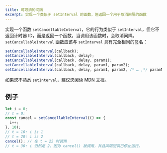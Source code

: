 ```yaml
---
title: 可取消的间隔
excerpt: 实现一个类似于 setInterval 的函数，但返回一个用于取消间隔的函数
---
```


实现一个函数 `setCancellableInterval`，它的行为类似于 `setInterval`，但它不返回计时器 ID，而是返回一个函数，当调用该函数时，会取消间隔。 `setCancellableInterval` 函数应该与 `setInterval` 具有完全相同的签名：

```js
setCancellableInterval(callback);
setCancellableInterval(callback, delay);
setCancellableInterval(callback, delay, param1);
setCancellableInterval(callback, delay, param1, param2);
setCancellableInterval(callback, delay, param1, param2, /* … ,*/ paramN);
```

如果您不熟悉 `setInterval`，建议您阅读 [MDN 文档](https://developer.mozilla.org/zh-CN/docs/Web/API/setInterval)。

## 例子

```js
let i = 0;
// t = 0:
const cancel = setCancellableInterval(() => {
  i++;
}, 10);
// t = 10: i is 1
// t = 20: i is 2
cancel(); // 在 t = 25 时调用
// t = 30: i 仍然是 2，因为 cancel() 被调用，并且间隔回调已停止运行。
```
